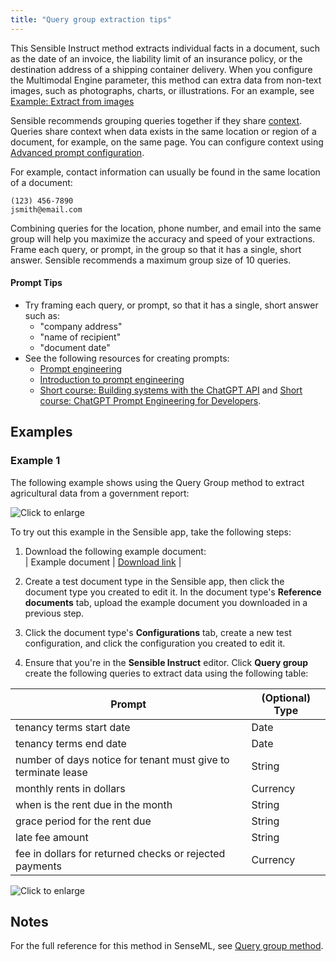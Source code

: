 ```yaml
---
title: "Query group extraction tips"
---
```


This Sensible Instruct method extracts individual facts in a document, such as the date of an invoice, the liability limit of an insurance policy, or the destination address of a shipping container delivery. When you configure the Multimodal Engine parameter, this method can extra data from non-text images, such as photographs, charts, or illustrations. For an example, see [Example: Extract from images](/senseml-reference/llm-based-methods/query-group#example-extract-from-images)

Sensible recommends grouping queries together if they share [context](/senseml-reference/llm-based-methods/query-group#notes). Queries share context when data exists in the same location or region of a document, for example, on the same page. You can configure context using [Advanced prompt configuration](/llm-based-extractions/prompt). 

For example, contact information can usually be found in the same location of a document:

```New York City, NY
(123) 456-7890
jsmith@email.com 
```
Combining queries for the location, phone number, and email into the same group will help you maximize the accuracy and speed of your extractions. Frame each query, or prompt, in the group so that it has a single, short answer. Sensible recommends a maximum group size of 10 queries.

#### Prompt Tips

* Try framing each query, or prompt, so that it has a single, short answer such as:  
   * "company address"  
   * "name of recipient"  
   * "document date"
* See the following resources for creating prompts:  
   * [Prompt engineering](https://platform.openai.com/docs/guides/prompt-engineering)  
   * [Introduction to prompt engineering](https://learn.microsoft.com/en-us/azure/cognitive-services/openai/concepts/prompt-engineering)  
   * [Short course: Building systems with the ChatGPT API](https://www.deeplearning.ai/short-courses/building-systems-with-chatgpt/) and [Short course: ChatGPT Prompt Engineering for Developers](https://www.deeplearning.ai/short-courses/chatgpt-prompt-engineering-for-developers/).

## Examples

### Example 1

The following example shows using the Query Group method to extract agricultural data from a government report:

![Click to enlarge](/assets/v0/images/final/query_group_instruct.png)

To try out this example in the Sensible app, take the following steps: 

1. Download the following example document:  
| Example document | [Download link](https://raw.githubusercontent.com/sensible-hq/sensible-docs/main/readme-sync/assets/v0/pdfs/summarizer.pdf) |  

2. Create a test document type in the Sensible app, then click the document type you created to edit it. In the document type's **Reference documents** tab, upload the example document you downloaded in a previous step.
3. Click the document type's **Configurations** tab, create a new test configuration, and click the configuration you created to edit it.
4. Ensure that you're in the **Sensible Instruct** editor. Click **Query group** create the following queries to extract data using the following table:

| Prompt                                                        | (Optional) Type |
| ------------------------------------------------------------- | --------------- |
| tenancy terms start date                                      | Date            |
| tenancy terms end date                                        | Date            |
| number of days notice for tenant must give to terminate lease | String          |
| monthly rents in dollars                                      | Currency        |
| when is the rent due in the month                             | String          |
| grace period for the rent due                                 | String          |
| late fee amount                                               | String          |
| fee in dollars for returned checks or rejected payments       | Currency        |

![Click to enlarge](/assets/v0/images/final/query_group_instruct_1.png)

## Notes

For the full reference for this method in SenseML, see [Query group method](/senseml-reference/llm-based-methods/query-group).